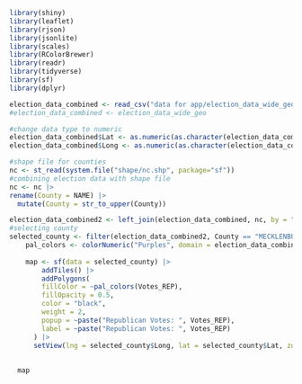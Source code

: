 
```r
library(shiny)
library(leaflet)
library(rjson)
library(jsonlite)
library(scales)
library(RColorBrewer)
library(readr)
library(tidyverse)
library(sf)
library(dplyr)
```


```r
election_data_combined <- read_csv("data for app/election_data_wide_geo.csv")
#election_data_combined <- election_data_wide_geo

#change data type to numeric
election_data_combined$Lat <- as.numeric(as.character(election_data_combined$Lat))
election_data_combined$Long <- as.numeric(as.character(election_data_combined$Long))

```


```r
#shape file for counties      
nc <- st_read(system.file("shape/nc.shp", package="sf"))
#combining election data with shape file
nc <- nc |>
rename(County = NAME) |>
  mutate(County = str_to_upper(County)) 

election_data_combined2 <- left_join(election_data_combined, nc, by = "County")
#selecting county
selected_county <- filter(election_data_combined2, County == "MECKLENBURG")
    pal_colors <- colorNumeric("Purples", domain = election_data_combined$Votes_REP)
    
    map <- sf(data = selected_county) |>
        addTiles() |> 
        addPolygons(
        fillColor = ~pal_colors(Votes_REP),
        fillOpacity = 0.5,
        color = "black",
        weight = 2,
        popup = ~paste("Republican Votes: ", Votes_REP),
        label = ~paste("Republican Votes: ", Votes_REP)
      ) |>
      setView(lng = selected_county$Long, lat = selected_county$Lat, zoom = 8)
  
  
  map
```

